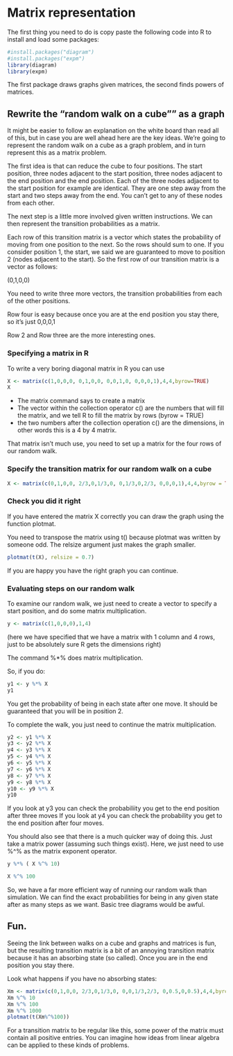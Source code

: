 Matrix representation
======================


The first thing you need to do is copy paste the following code into R to install and load some packages:
  
  
```r
#install.packages("diagram")
#install.packages("expm")
library(diagram)
library(expm)
```

The first package draws graphs given matrices, the second finds powers of matrices.


Rewrite the "random walk on a cube"" as a graph
----------------------------------------------

It might be easier to follow an explanation on the white board than read all of this, but in case you are well ahead here are the key ideas.  We're going to represent the random walk on a cube as a graph problem, and in turn represent this as a matrix problem.

The first idea is that can reduce the cube to four positions.   The start position, three nodes adjacent to the start position, three nodes adjacent to the end position and the end position.   Each of the three nodes adjacent to the start position for example are identical.   They are one step away from the start and two steps away from the end.   You can't get to any of these nodes from each other.

The next step is a little more involved given written instructions.  We can then represent the transition probabilities as a matrix.   

Each row of this transition matrix is a vector which states the probability of moving from one position to the next.   So the rows should sum to one.   If you consider position 1, the start, we said we are guaranteed to move to position 2 (nodes adjacent to the start).  So the first row of our transition matrix is a vector as follows:

(0,1,0,0)


You need to write three more vectors, the transition probabilities from each of the other positions.

Row four is easy because once you are at the end position you stay there, so it's just
0,0,0,1


Row 2 and Row three are the more interesting ones.



### Specifying a matrix in R

To write a very boring diagonal matrix in R you can use

```r
X <- matrix(c(1,0,0,0, 0,1,0,0, 0,0,1,0, 0,0,0,1),4,4,byrow=TRUE)
X
```
- The matrix command says to create a matrix
- The vector within the collection operator c() are the numbers that will fill the matrix, and we tell R to fill the matrix by rows (byrow = TRUE)
- the two numbers after the collection operation c() are the dimensions, in other words this is a 4 by 4 matrix.

That matrix isn't much use, you need to set up a matrix for the four rows of our random walk.

### Specify the transition matrix for our random walk on a cube



```r
X <- matrix(c(0,1,0,0, 2/3,0,1/3,0, 0,1/3,0,2/3, 0,0,0,1),4,4,byrow = TRUE)
```

### Check you did it right

If you have entered the matrix X correctly you can draw the graph using the function plotmat.

You need to transpose the matrix using t() because plotmat was written by someone odd.   The relsize argument just makes the graph smaller. 

```r
plotmat(t(X), relsize = 0.7)
```

If you are happy you have the right graph you can continue.



### Evaluating steps on our random walk

To examine our random walk, we just need to create a vector to specify a start position, and do some matrix multiplication.


```r
y <- matrix(c(1,0,0,0),1,4)
```

(here we have specified that we have a matrix with 1 column and 4 rows, just to be absolutely sure R gets the dimensions right)


The command %*% does matrix multiplication.


So, if you do:


```r
y1 <- y %*% X
y1
```

You get the probability of being in each state after one move.   It should be guaranteed that you will be in position 2.



To complete the walk, you just need to continue the matrix multiplication.

```r
y2 <- y1 %*% X
y3 <- y2 %*% X
y4 <- y3 %*% X
y5 <- y4 %*% X
y6 <- y5 %*% X
y7 <- y6 %*% X
y8 <- y7 %*% X
y9 <- y8 %*% X
y10 <- y9 %*% X
y10
```

If you look at y3 you can check the probabiliity you get to the end position after three moves
If you look at y4 you can check the probability you get to the end position after four moves.


You should also see that there is a much quicker way of doing this.   Just take a matrix power (assuming such things exist).   Here, we just need to use %^% as the matrix exponent operator.

```r
y %*% ( X %^% 10)

X %^% 100
```


So, we have a far more efficient way of running our random walk than simulation.   We can find the exact probabilities for being in any given state after as many steps as we want.   Basic tree diagrams would be awful.



Fun.
----

Seeing the link between walks on a cube and graphs and matrices is fun, but the resulting transition matrix is a bit of an annoying transition matrix because it has an absorbing state (so called).   Once you are in the end position you stay there.

Look what happens if you have no absorbing states:

```r
Xm <- matrix(c(0,1,0,0, 2/3,0,1/3,0, 0,0,1/3,2/3, 0,0.5,0,0.5),4,4,byrow = TRUE)
Xm %^% 10
Xm %^% 100
Xm %^% 1000
plotmat(t(Xm%^%100))
```

For a transition matrix to be regular like this, some power of the matrix must contain all positive entries.   You can imagine how ideas from linear algebra can be applied to these kinds of problems.




